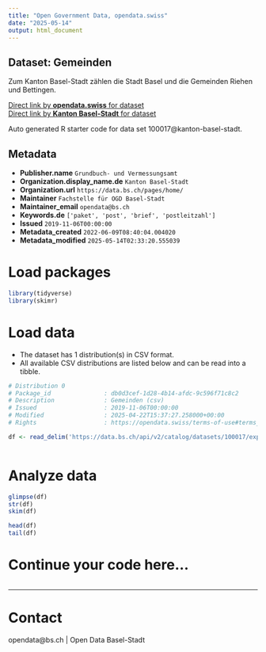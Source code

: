 ```yaml
---
title: "Open Government Data, opendata.swiss"
date: "2025-05-14"
output: html_document
---
```


## Dataset: Gemeinden

Zum Kanton Basel-Stadt zählen die Stadt Basel und die Gemeinden Riehen und Bettingen.

[Direct link by **opendata.swiss** for dataset](https://opendata.swiss/de/dataset/gemeinden)<br>
[Direct link by **Kanton Basel-Stadt** for dataset](https://data.bs.ch/explore/dataset/100017/)

Auto generated R starter code for data set 100017@kanton-basel-stadt.

## Metadata

- **Publisher.name** `Grundbuch- und Vermessungsamt`
- **Organization.display_name.de** `Kanton Basel-Stadt`
- **Organization.url** `https://data.bs.ch/pages/home/`
- **Maintainer** `Fachstelle für OGD Basel-Stadt`
- **Maintainer_email** `opendata@bs.ch`
- **Keywords.de** `['paket', 'post', 'brief', 'postleitzahl']`
- **Issued** `2019-11-06T00:00:00`
- **Metadata_created** `2022-06-09T08:40:04.004020`
- **Metadata_modified** `2025-05-14T02:33:20.555039`


# Load packages

```r

library(tidyverse)
library(skimr)

```

# Load data

-   The dataset has 1 distribution(s) in CSV format.
-   All available CSV distributions are listed below and can be read into a tibble.

```r

# Distribution 0
# Package_id               : db0d3cef-1d28-4b14-afdc-9c596f71c8c2
# Description              : Gemeinden (csv)
# Issued                   : 2019-11-06T00:00:00
# Modified                 : 2025-04-22T15:37:27.258000+00:00
# Rights                   : https://opendata.swiss/terms-of-use#terms_by

df <- read_delim('https://data.bs.ch/api/v2/catalog/datasets/100017/exports/csv?use_labels=true')



```

# Analyze data

```r

glimpse(df)
str(df)
skim(df)

head(df)
tail(df)

```

# Continue your code here...

```r

```

------------------------------------------------------------------------

# Contact

opendata@bs.ch | Open Data Basel-Stadt
